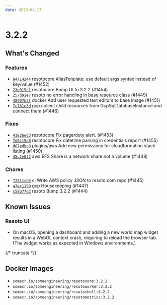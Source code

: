 ```yaml
---
date: 2023-02-17
---
```


# 3.2.2

## What's Changed

### Features

- [`84714244`](https://github.com/someengineering/resoto/commit/84714244) <span class="badge badge--secondary">resotocore</span> AliasTenplate: use default args syntax instead of key/value (#1452)
- [`23e015c1`](https://github.com/someengineering/resoto/commit/23e015c1) <span class="badge badge--secondary">resotocore</span> Bump UI to 3.2.2 (#1454)
- [`257d91e7`](https://github.com/someengineering/resoto/commit/257d91e7) <span class="badge badge--secondary">resoto</span> no error handling in base resource class (#1449)
- [`48907b5f`](https://github.com/someengineering/resoto/commit/48907b5f) <span class="badge badge--secondary">docker</span> Add user requested text editors to base image (#1451)
- [`7c761e3d`](https://github.com/someengineering/resoto/commit/7c761e3d) <span class="badge badge--secondary">gcp</span> collect child resources from GcpSqlDatabaseInstance and connect them (#1446)

### Fixes

- [`41826ed3`](https://github.com/someengineering/resoto/commit/41826ed3) <span class="badge badge--secondary">resotocore</span> Fix pagerduty alert. (#1453)
- [`7d0c15d0`](https://github.com/someengineering/resoto/commit/7d0c15d0) <span class="badge badge--secondary">resotocore</span> Fix datetime parsing in credentials report (#1455)
- [`d67edbc8`](https://github.com/someengineering/resoto/commit/d67edbc8) <span class="badge badge--secondary">plugins/aws</span> Add new permissions for cloudformation stack listing (#1450)
- [`45c2e6f2`](https://github.com/someengineering/resoto/commit/45c2e6f2) <span class="badge badge--secondary">aws</span> EFS Share is a network share not a volume (#1448)

### Chores

- [`72811cb6`](https://github.com/someengineering/resoto/commit/72811cb6) <span class="badge badge--secondary">ci</span> Write AWS policy JSON to resoto.com repo (#1445)
- [`a7ec1150`](https://github.com/someengineering/resoto/commit/a7ec1150) <span class="badge badge--secondary">gcp</span> Housekeeping (#1447)
- [`c58b77d2`](https://github.com/someengineering/resoto/commit/c58b77d2) <span class="badge badge--secondary">resoto</span> Bump 3.2.2 (#1444)

## Known Issues

### Resoto UI

- On macOS, opening a dashboard and adding a new world map widget results in a WebGL context crash, requiring to reload the browser tab. (The widget works as expected in Windows environments.)

{/* truncate */}

## Docker Images

- `somecr.io/someengineering/resotocore:3.2.2`
- `somecr.io/someengineering/resotoworker:3.2.2`
- `somecr.io/someengineering/resotoshell:3.2.2`
- `somecr.io/someengineering/resotometrics:3.2.2`
